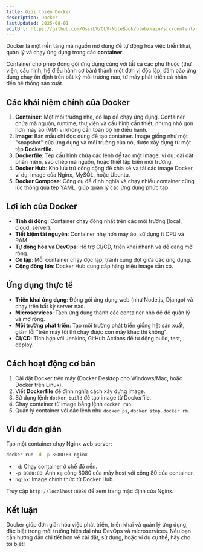 ```yaml
---
title: Giới thiệu Docker
description: Docker
lastUpdated: 2025-08-01
editUrl: https://github.com/OssiLV/OLV-NoteBook/blob/main/src/content/docs/tools/docker/introduction.mdx
---
```


Docker là một nền tảng mã nguồn mở dùng để tự động hóa việc triển khai, quản lý và chạy ứng dụng trong các **container**.

Container cho phép đóng gói ứng dụng cùng với tất cả các phụ thuộc (thư viện, cấu hình, hệ điều hành cơ bản) thành một đơn vị độc lập, đảm bảo ứng dụng chạy ổn định trên bất kỳ môi trường nào, từ máy phát triển cá nhân đến hệ thống sản xuất.

## **Các khái niệm chính của Docker**

1. **Container**: Một môi trường nhẹ, cô lập để chạy ứng dụng. Container chứa mã nguồn, runtime, thư viện và cấu hình cần thiết, nhưng nhỏ gọn hơn máy ảo (VM) vì không cần toàn bộ hệ điều hành.
2. **Image**: Bản mẫu chỉ đọc dùng để tạo container. Image giống như một "snapshot" của ứng dụng và môi trường của nó, được xây dựng từ một tệp **Dockerfile**.
3. **Dockerfile**: Tệp cấu hình chứa các lệnh để tạo một image, ví dụ: cài đặt phần mềm, sao chép mã nguồn, hoặc thiết lập biến môi trường.
4. **Docker Hub**: Kho lưu trữ công cộng để chia sẻ và tải các image Docker, ví dụ: image của Nginx, MySQL, hoặc Ubuntu.
5. **Docker Compose**: Công cụ để định nghĩa và chạy nhiều container cùng lúc thông qua tệp YAML, giúp quản lý các ứng dụng phức tạp.

## **Lợi ích của Docker**

-   **Tính di động**: Container chạy đồng nhất trên các môi trường (local, cloud, server).
-   **Tiết kiệm tài nguyên**: Container nhẹ hơn máy ảo, sử dụng ít CPU và RAM.
-   **Tự động hóa và DevOps**: Hỗ trợ CI/CD, triển khai nhanh và dễ dàng mở rộng.
-   **Cô lập**: Mỗi container chạy độc lập, tránh xung đột giữa các ứng dụng.
-   **Cộng đồng lớn**: Docker Hub cung cấp hàng triệu image sẵn có.

## **Ứng dụng thực tế**

-   **Triển khai ứng dụng**: Đóng gói ứng dụng web (như Node.js, Django) và chạy trên bất kỳ server nào.
-   **Microservices**: Tách ứng dụng thành các container nhỏ để dễ quản lý và mở rộng.
-   **Môi trường phát triển**: Tạo môi trường phát triển giống hệt sản xuất, giảm lỗi "trên máy tôi thì chạy được còn máy khác thì không".
-   **CI/CD**: Tích hợp với Jenkins, GitHub Actions để tự động build, test, deploy.

## **Cách hoạt động cơ bản**

1. Cài đặt Docker trên máy (Docker Desktop cho Windows/Mac, hoặc Docker trên Linux).
2. Viết **Dockerfile** để định nghĩa cách xây dựng image.
3. Sử dụng lệnh `docker build` để tạo image từ Dockerfile.
4. Chạy container từ image bằng lệnh `docker run`.
5. Quản lý container với các lệnh như `docker ps`, `docker stop`, `docker rm`.

## **Ví dụ đơn giản**

Tạo một container chạy Nginx web server:

```bash
docker run -d -p 8080:80 nginx
```

-   `-d`: Chạy container ở chế độ nền.
-   `-p 8080:80`: Ánh xạ cổng 8080 của máy host với cổng 80 của container.
-   `nginx`: Image chính thức từ Docker Hub.

Truy cập `http://localhost:8080` để xem trang mặc định của Nginx.

## **Kết luận**

Docker giúp đơn giản hóa việc phát triển, triển khai và quản lý ứng dụng, đặc biệt trong môi trường hiện đại như DevOps và microservices. Nếu bạn cần hướng dẫn chi tiết hơn về cài đặt, sử dụng, hoặc ví dụ cụ thể, hãy cho tôi biết!
